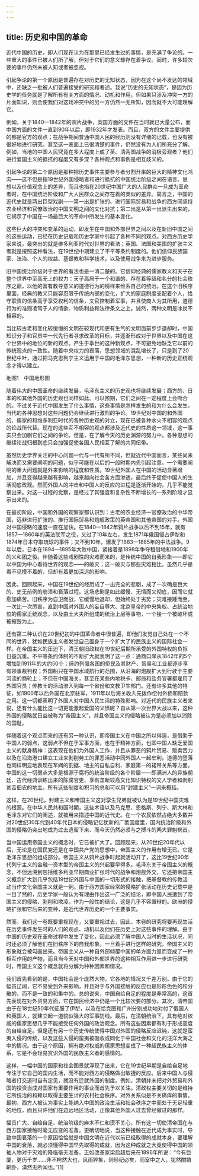 ```yaml
---
---
---
```

title: 历史和中国的革命
---



近代中国的历史，即人们现在认为在那里已经发生过的事情，是充满了争论的。一些重大的事件已被人们所了解，但对于它们的意义却存在着争议。同时，许多较次要的事件仍然未被人知或者被忽视。

引起争论的第一个原因是普遍存在对历史的无知状态，因为在这个尚不发达的领域中，还缺乏一批被人们普遍接受的研究和著述。我说“历史的无知状态”，是因为历史学的任务就是了解所有有关方面的情况、动机和作用，但如果只涉及冲突一方的片面知识，则会使我们对这场冲突中的另一方仍然一无所知，因而就不大可能理解它。

例如，关于1840—1842年的鸦片战争，英国方面的文件在当时就已大量公布，而中国方面的文件一直到90年以后，即1932年才发表。而且，双方的文件主要提供的都是官方的观点；在战争期间普通中国人民的经历则没有详细的记载，也没有被很好地进行研究。甚至这一表面上已很清楚的事件，仍然没有为人们所充分了解。例如，当地的中国人民究竟在多大程度上成了英、清两国战争的消极旁观者？他们进行爱国主义的抵抗的程度又有多深？各种观点和事例是相互歧义的。

引起争论的第二个原因是那种把历史事件主要参与者分割开来的巨大的精神文化鸿沟——这不但是指19世纪外国侵略者和进行抵抗的中国统治阶级之间在语言、思想以及价值观念上的差异，而且也指在20世纪中国广大的人民群众一旦成为革命者时，在中国统治阶级和广大人民群众之间存在着的类似的差异。简言之，中国的近代史就是两出巨型戏剧——第一出是扩张的、进行国际贸易和战争的西方同坚持农业经济和官僚政治的中国文明之间的文化对抗；第二出是从第一出派生出来的，它揭示了中国在一场最巨大的革命中所发生的基本变化。

这些巨大的冲突和变革的运动，即发生在中国和外部世界之间以及在新旧中国之间的这些运动，已经在历史记载和历史学家中引起了各种不同的观点。对西方历史学家来说，最突出的就是维多利亚时代对世界的看法；英国、法国和美国的扩张主义者就是按照这种看法，在19世纪中期建立了不平等条约制度的。他们信仰民族国家、法治、个人的权益、基督教和科学技术，以及使用战争来为进步服务。

旧中国统治阶级对于世界的看法也是一清二楚的。它信仰经典的儒家教义和天子在整个世界中至高无上的权力：天子高居于一个和谐的、存在着等级和名分的社会秩序之巅，以他的富有教导意义的道德行为的榜样来维系自己的统治。在这个旧秩序里面，经典的教义只能容忍限于传统内部的变化，扩大的家庭制度支配着个人，恪守职责的信条高于享受权利的信条，文官控制着军事，并且使商人为其所用，道德行为的准则凌驾于人的情欲、物质利益和法律条文之上。诚然，两种文明是冰炭不相容的。

当比较古老和变化较缓慢的文明在较现代和更有生气的文明面前步步退却时，中国知识分子和官员中一代先行者寻求改革的目标，并逐渐形成对于世界以及中国在这个世界中的地位的新的观点。产生于季世的这种新观点，不可避免地缺乏它以前的传统观点的一致性。随着中央权力的衰落，思想领域的混乱增长了，只是到了20世纪中叶，通过把马克思列宁主义运用于中国的毛泽东思想，一种新的历史正统观念才得以建立。



地图1　中国地形图

随着伟大的中国革命的继续发展，毛泽东主义的历史观也将继续发展；西方的、日本的和其他外国的历史观也同样如此。可以预期，它们之间在一定程度上会吻合的。不过关于近代中国发生了什么事情，这些事情是怎样发生的和为什么会发生，当代的各种思想对这些问题仍会继续进行激烈的争论。19世纪对中国的和外国的、儒家的和维多利亚时代的各种历史观的对立，现在已被各种水火不相容的观点的论战所代替。现在的这些互不相容的观点都涉及近代史的性质这一领域，这一事实只会加剧它们之间的争论。但是，在了解今天的历史渊源的努力中，各种思想的继续论战归根到底只会加强促使各国人民相互了解的共同纽带。

虽然历史学界关注的中心问题一代与一代有所不同，但就近代中国而言，某些尚未解决而又需要阐明的问题，似乎可能在以后的一段时期内先引起注意。一个需要阐明的重大问题就是外来影响的程度和性质。19世纪外国人在中国的活动显著增加，并且变得越来越有影响，越来越向社会各方面渗透，最后终于促使中国人的生活彻底改观。然而外国人的冲击和中国人的反应的进程是逐渐开始的，几乎不能觉察出来。对这一过程的觉察，是经过了其强度和复杂性不断增长的一系列阶段才显示出来的。

在最初阶段，中国和外国的观察家都认识到：古老的农业经济一官僚政治的中华帝国，远非进行扩张的、推行国际贸易和炮舰政策的英帝国和其他帝国的对手。外国对中国侵略的速度一直在加快。在1840—1842年鸦片战争以后不到15年，就有1857—1860年的英法联军之役，又过了10年左右，发生1871年俄国侵占伊犁和1874年日本夺取琉球的事件；又不到10年，爆发了1883—1885年的中法战争。9年以后，日本在1894—1895年大败中国，紧接着是1898年争夺租借地和1900年的义和团之役。伴随着这些戏剧性的灾难而来的，是传统中国的自我形象——即它以中国为中心看待世界的观念——的破灭；这一破灭与那些灾难相比，虽然几乎是看不见摸不着的，但却有着更加深远的影响。

因此，回顾起来，中国在19世纪的经历成了一出完全的悲剧，成了一次确是巨大的、史无前例的崩溃和衰落过程。这场悲剧是如此缓慢、无情而又彻底，因而它就愈加痛苦。旧秩序为自卫而战，它缓慢地退却，但始终处于劣势；灾难接踵而至，一次比一次厉害，直到中国对外国人的妄自尊大、北京皇帝的中央集权、占统治地位的儒家正统观念，以及由士大夫所组成的统治上层等事物，一个接一个被破坏或被摧毁为止。

还有第二种认识在20世纪初的中国革命者中很普遍，即他们发觉自己处在一个不同的世界，犹如民族主义者发觉自己置身于一个扩大了的民族主义的国际社会一样。在帝国主义的压迫下，清王朝旧政权在19世纪后期所承受的外国特权的负担日益沉重。不平等条约体制的不断扩大就表明了这一点：通商口岸从1842年的5个增加到1911年的大约50个；缔约列强各国的侨民及其财产、贸易和工业都逐步享有领事裁判权；外国船只在中国水域航行的范围，从沿海的炮舰扩大到行驶于主要河流的商轮上；不但在中国海关，甚至在某些内地税卡、邮局和盐务官署都雇用了外国官员；传教士的活动渗入到每一个省份和文教卫生部门。还有许多其他的特征，如1900年以后外国在北京驻军，1911年以后海关收入先拨作偿付外债和赔款之用。这一切都表明了外国人对中国人民生活的特殊影响。对近代的民族主义者来说，还有什么能比这一切更能激起爱国的义愤呢？自从第一次世界大战以来，这种外国的侵略就日益被称为“帝国主义”，并且帝国主义的侵略被认为是必须加以消除的国耻。

伴随着这个观点而来的还有另一种认识，即帝国主义在中国之所以得逞，是借助于中国人的弱点，这弱点不但在于军事方面，也在于精神方面，也即中国人缺乏爱国主义的献身精神：这表现在他们为外国人工作，并且从罪恶的鸦片贸易、贩卖苦力以及在沿海港口建立工业来剥削劳工的罪恶活动中同外国人一起牟利。道德的堕落也同样明显地表现在军阀的割据、地主的自私自利、家庭第一的裙带关系等方面。中国的这一切弱点大多是根源于腐朽的统治阶级的各个阶层——即满洲人的异族朝廷、古代经典训练出来的陈腐官吏、享有垄断较高文化知识特权的文人学者和剥削贫苦佃农的地主。所有这些制度和积习的总和可以用“封建主义”一词来概括。

这样，在20世纪，封建主义和帝国主义这对孪生兄弟就被认为是19世纪中国灾难的根源。在中华人民共和国时期，这些术语以及马克思、恩格斯、列宁、斯大林和毛泽东对它们的阐述，就被用来描述中国的近代史。在一个农民依然占绝大多数并对20世纪30年代到40年代日本的侵略记忆犹新的广袤国度里，国内统治阶级和外国的侵略仍突出地成为过去遗留下来、而今天仍然必须与之搏斗的两大罪魁祸首。

当中国运用帝国主义的概念时，它已被扩大了。回顾起来，从20世纪20年代以后，无论是在国民党还是在中国共产党的思想中，帝国主义的作用有增无已。它是毛泽东思想的组成部分。帝国主义从鸦片战争时起就活动开了，这比19世纪90年代列宁主义的金融—资本型的帝国主义的兴起要早得多。毛泽东关于帝国主义的概念，不但远溯到包括维多利亚早期商业扩张时代的战争和炮舰外交，它还把帝国主义概念扩大到几乎包括19世纪外国与中国的一切形式的接触，把基督教的传教活动当作文化帝国主义就是一例。由于西方国家经常的侵略扩张活动在历史记载中是一目了然的，历史学家一般认为有理由作出这一广泛的结论，即中国人民遭到了帝国主义的侵略、剥削和欺凌。作为一般性的结论，这是几乎不容置辩的。欧洲的侵略扩张和它后来的变种，是近代世界历史的一个主要事实。

然而，我们这一卷既要重视现在，又要重视过去，因此，本卷的研究将要再现生活在历史事件发生时的人们的观点、动机以及他们在历史上对这些事件的理解。由于中国的历史观在革命过程中发生了变化，因此必须了解中国人当时的生活状况，同时还必须了解他们在旧秩序下的自我形象。一旦着手进行这样的研究，帝国主义的形象就会被勾画出来。帝国主义从一种自外部倾覆中国的单方面力量而变成了一种相互作用的产物，而且当今天对中国和外部世界的这种相互作用进一步进行研究时，帝国主义这个概念就将分解为种种因素和情况。

我们首先看到的是，中国社会是个庞然大物，它各地的情况又千差万别。由于它的幅员辽阔，它不易受到外来影响，并且对于与外国接触的反应也是形形色色的和分散的，而不是一致的和集中的。总的说来，中国自给自足的程度是非常高的，这首先表现在对外贸易方面，它在国民经济中仍是一个比较次要的部分。其次，清帝国由于在18世纪50年代征服了伊犁，以及在恰克图和广州分别成功地对付了俄国人和英国人，就建立起一道貌似强大的军事防线。最后，在清朝统治下，具有绝对权威的儒家思想几乎不能接受任何外国的政治观念。所有这些因素都有利于形成高度的自给自足。但是还有另一个历史传统使得中国对外国的侵略反应迟钝，这就是蛮夷入侵的传统，以及这些入侵的蛮夷被吸收或同化于中国社会和文化的汪洋大海之中的情况。由于这个原因，拥有绝对权威的儒家思想变成了一种超民族主义的体系，它是不会轻易赏识外国的民族主义者的感情的。

这样，一幅中国的国家和社会图景就浮现了出来，它在19世纪早期是自给自足地专注于它自己的国内生活，而不能对西方的侵略做出敏捷的反应。后来中国人与侵略者打交道时自有定见，就没有迁就外国的制度。例如，清朝并未把对外贸易和外国的投资当成对国家有重要作用的事业而首先予以关注。清政权主要关切的是维持它所统治的和赖以取得主要生计的农村社会秩序。对外关系似是不关痛痒的事情。最初，西方人被认为事实上能纳入中国的政治生活和社会秩序之中而处于无足轻重的地位，而且只许他们在边远地区活动，正像其他外国人过去曾经做过的那样。

幅员广大、自给自足、统治阶级的麻木不仁和漠不关心，所有这一切使清帝国在与西方国家接触时毫无应变的准备。更确切地说，当这种接触在近代成为事实时，导致中国衰落的一个原因恰恰就是中国文明在近代以前已经取得的成就本身，要理解中国的衰落，就必须懂得中国早先取得的成就，因为这种成就之大竟使得中国的领袖人物对于灾难的降临毫无准备。正如改革家梁启超后来在1896年所说：“今有巨厦，更历千岁……非不枵然大也，风雨猝集，则倾纪必矣，而室中之人，犹然酣嬉鼾卧，漠然无所闻也。”[1]
